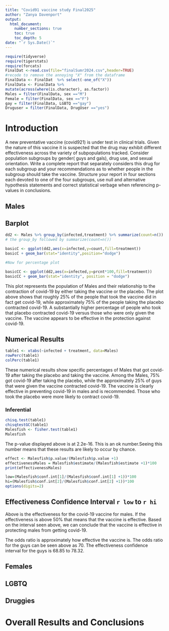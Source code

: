 ```yaml
---
title: "Covid91 vaccine study Final2025"
author: "Zanya Davenport"
output: 
  html_document:
    number_sections: true
    toc: true
    toc_depth: 5
date: "`r Sys.Date()`" 
---
```


```r
require(tidyverse)
require(tigerstats)
require(forcats)
FinalDat <-read.csv(file="finalSumr2024.csv",header=TRUE)
#recode to remove the annoying "X" from the dataframe
FinalData <- FinalDat  %>% select(-one_of("X"))
FinalData <- FinalData %>%
mutate(across(where(is.character), as.factor))
Males = filter(FinalData, sex =="M")
Female = filter(FinalData, sex =="F")
gay = filter(FinalData, LGBTQ =="gay")
Druguser = filter(FinalData, DrugUser =="yes")
```

# Introduction

A new  preventative vaccine (covid921) is under test in clinical trials. Given the nature of this vaccine it is suspected that the drug may exhibit different effectiveness across the variety of subpopulations tracked. Consider population subgroups by gender( guys and gals), drug use, and sexual orientation. Write a complete report that separately considers this drug for each subgroup and your recommendations as to whether people in the subgroup should take the vaccine. Structure your report in four sections each devoted to one of the four subgroups, use null and alternative hypothesis statements and correct statistical verbage when referencing p-values in conclusions.

## Males

## Barplot  

```r
dd2 <- Males %>% group_by(infected,treatment) %>% summarize(count=n()) %>% mutate(prcnt=count/sum(count))
# the group_by followed by summarize(count=n())

basicC <- ggplot(dd2,aes(x=infected,y=count,fill=treatment))
basicC + geom_bar(stat="identity",position="dodge")

#Now for percentage plot

basicCC <- ggplot(dd2,aes(x=infected,y=prcnt*100,fill=treatment)) 
basicCC + geom_bar(stat="identity", position = "dodge")
```
This plot represents the population of Males and their relationship to the contraction of covid-19 by either taking the vaccine or the placebo.
The plot above shows that roughly 25% of the people that took the vaccine did in fact get covid-19, while approximately 75% of the people taking the placebo contracted covid-19.  A substantially higher percentage of people who took that placebo contracted covid-19 versus those who were only given the vaccine. The vaccine appears to be effective in the protection against covid-19.

## Numerical Results 

```r
table1 <- xtabs(~infected + treatment, data=Males)
rowPerc(table1)
colPerc(table1)
```

These numerical results show specific percentages of Males that got covid-19 after taking the placebo and taking the vaccine. 
Among the Males, 75% got covid-19 after taking the placebo, while the approximately 25% of guys that were given the vaccine contracted covid-19. The vaccine is clearly effective in preventing covid-19 in males and is  recommended. Those who took the placebo were more likely to contract covid-19.


### Inferential 

```r
chisq.test(table1)
chisqtestGC(table1)
Malesfish <- fisher.test(table1)
Malesfish
```

 The p-value displayed above is at 2.2e-16. This is an ok number.Seeing this number means that these results are likely to occur by chance.




```r
effect <- Malesfish$p.value/(Malesfish$p.value +1)
effectivenessMales = Malesfish$estimate/(Malesfish$estimate +1)*100
print(effectivenessMales)
```

```r
low=(Malesfish$conf.int[1]/(Malesfish$conf.int[1] +1))*100
hi=(Malesfish$conf.int[2]/(Malesfish$conf.int[2] +1))*100
options(digits=2)
```

## Effectiveness Confidence Interval `r low`  to `r hi`



Above is the effectiveness for the covid-19 vaccine for males. If the effectiveness is above 50% that means that the vaccine is effective. Based on the interval seen above, we can conclude that the vaccine is effective in protecting males from getting covid-19. 

The odds ratio is approximately how effective the vaccine is. The odds ratio for the guys can be seen above as 70. The effectiveness confidence interval for the guys is 68.85 to 78.32.


## Females


## LGBTQ



## Druggies


# Overall Results and Conclusions